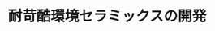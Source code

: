 ﻿---
title: "耐苛酷環境セラミックスの開発"
category: "物質理工学院"
vol: "24"
interviewee: "井関 孝善・宮崎広行 "
url: ""
tags: []
pdf: "24-1.pdf"
facephoto: ""
career: ""
preface: "井関ではエンジンや原子炉などの苛酷な環境にも耐えることのできる「強い」セラミックスについて、研究を進めている。"
---
